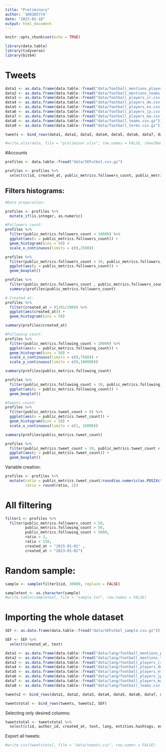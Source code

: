 ```yaml
---
title: "Preliminary"
author: '100385774'
date: "2023-02-18"
output: html_document
---
```


```r
knitr::opts_chunk$set(echo = TRUE)
```

```r
library(data.table)
library(tidyverse)
library(bit64)
```
# Tweets

```r

data1 <- as.data.frame(data.table::fread("data/football_mentions_players.csv.gz"))
data2 <- as.data.frame(data.table::fread("data/football_mentions_teams.csv.gz"))
data3 <- as.data.frame(data.table::fread("data/football_players_cr.csv.gz"))
data4 <- as.data.frame(data.table::fread("data/football_players_de.csv.gz"))
data5 <- as.data.frame(data.table::fread("data/football_players_es.csv.gz"))
data6 <- as.data.frame(data.table::fread("data/football_players_jp.csv.gz"))
data7 <- as.data.frame(data.table::fread("data/football_players_ma.csv.gz"))
data8 <- as.data.frame(data.table::fread("data/football_teams.csv.gz"))
data9 <- as.data.frame(data.table::fread("data/football_terms.csv.gz"))

```

```r
tweets <- bind_rows(data1, data2, data3, data4, data5, data6, data7, data8, data9)
```

```r
#write.xlsx(data, file = "preliminar.xlsx", row.names = FALSE, sheetName = "Tweets")
```

#Accounts

```r
profiles <- data.table::fread("data/SEFutbol.csv.gz")
```


```r
 
profiles <- profiles %>% 
  select(c(id, created_at, public_metrics.followers_count, public_metrics.following_count, public_metrics.tweet_count))

```

## Filters histograms: 

```r
#Data preparation: 

profiles <- profiles %>% 
  mutate_if(is.integer, as.numeric)
```


```r
#Followers count: 
profiles %>% 
  filter(public_metrics.followers_count < 10000) %>% 
  ggplot(aes(x = public_metrics.followers_count)) +
  geom_histogram(bins = 50) +
  scale_x_continuous(limits = c(0,2500))
```


```r
profiles %>% 
  filter(public_metrics.followers_count > 30, public_metrics.followers_count < 1000) %>% 
  ggplot(aes(y = public_metrics.followers_count)) +
  geom_boxplot()

profiles %>% 
  filter(public_metrics.followers_count , public_metrics.followers_count < 1000) %>% 
  summary(profiles$public_metrics.followers_count)
```

```r
# Created at: 
profiles %>% 
  filter(created_at > 01/01/2006) %>% 
  ggplot(aes(created_at)) +
  geom_histogram(bins = 50)

summary(profiles$created_at)
```

```r

#Following count: 
profiles %>% 
  filter(public_metrics.following_count < 10000) %>% 
  ggplot(aes(x = public_metrics.following_count)) +
  geom_histogram(bins = 50) +
  scale_x_continuous(limits = c(0,7500)) + 
  scale_y_continuous(limits = c(0,100000))

summary(profiles$public_metrics.following_count)

```

```r
profiles %>% 
  filter(public_metrics.following_count > 10, public_metrics.following_count < 5000) %>% 
  ggplot(aes(y = public_metrics.following_count)) +
  geom_boxplot()
```


```r
#Tweets count: 
profiles %>% 
  filter(public_metrics.tweet_count > 0) %>% 
  ggplot(aes(x = public_metrics.tweet_count)) +
  geom_histogram(bins = 50) +
  scale_x_continuous(limits = c(1, 10000)) 

summary(profiles$public_metrics.tweet_count)

```


```r
profiles %>% 
  filter(public_metrics.tweet_count > 10, public_metrics.tweet_count < 50000) %>% 
  ggplot(aes(y = public_metrics.tweet_count)) +
  geom_boxplot() 
```

Variable creation: 
```r

profiles <- profiles %>% 
  mutate(ratio = public_metrics.tweet_count/round(as.numeric(as.POSIXct("2023-02-21") - created_at)),
         ratio = round(ratio, 2))
```

# All filtering
```r
filter1 <- profiles %>% 
  filter(public_metrics.followers_count > 50,
         public_metrics.following_count > 50, 
         public_metrics.following_count < 5000,
         ratio > 2, 
         ratio < 150,
         created_at > "2015-01-01" , 
         created_at < "2023-01-01")
```

# Random sample: 
```r

sample <- sample(filter1$id, 30000, replace = FALSE)

sampletext <- as.character(sample)
#write.table(sampletext, file = "sample.txt", row.names = FALSE)
```

# Importing the whole dataset

```r
SEF <- as.data.frame(data.table::fread("data/SEFutbol_sample.csv.gz"))

SEF <- SEF %>% 
  select(created_at, text)

```

```r
data1 <- as.data.frame(data.table::fread("data/lang/football_mentions_players.csv.gz"))
data2 <- as.data.frame(data.table::fread("data/lang/football_mentions_teams.csv.gz"))
data3 <- as.data.frame(data.table::fread("data/lang/football_players_cr.csv.gz"))
data4 <- as.data.frame(data.table::fread("data/lang/football_players_de.csv.gz"))
data5 <- as.data.frame(data.table::fread("data/lang/football_players_es.csv.gz"))
data6 <- as.data.frame(data.table::fread("data/lang/football_players_jp.csv.gz"))
data7 <- as.data.frame(data.table::fread("data/lang/football_players_ma.csv.gz"))
data8 <- as.data.frame(data.table::fread("data/lang/football_teams.csv.gz"))

tweets2 <- bind_rows(data1, data2, data3, data4, data5, data6, data7, data8)

tweetstotal <- bind_rows(tweets, tweets2, SEF)
```

Selecting only desired columns: 

```r
tweetstotal <- tweetstotal %>% 
  select(c(id, author_id, created_at, text, lang, entities.hashtags, entities.mentions, entities.urls))
```


Export all tweets: 
```r

#write.csv(tweetstotal, file = "data/tweets.csv", row.names = FALSE)

```

